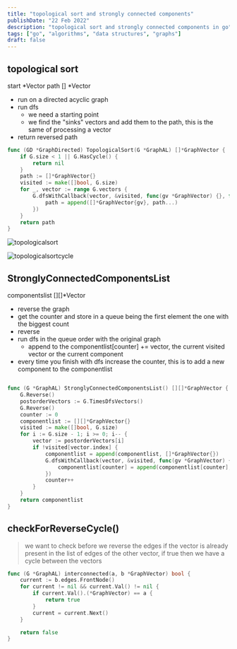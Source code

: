 ```yaml
---
title: "topological sort and strongly connected components"
publishDate: "22 Feb 2022"
description: "topological sort and strongly connected components in go"
tags: ["go", "algorithms", "data structures", "graphs"]
draft: false
---
```




## topological sort

start *Vector
path [] *Vector
- run on a directed acyclic graph
- run dfs
	- we need a starting point
	- we find the "sinks" vectors and add them to the path, this is the same of processing a vector
- return reversed path

```go
func (GD *GraphDirected) TopologicalSort(G *GraphAL) []*GraphVector {
	if G.size < 1 || G.HasCycle() {
		return nil
	}
	path := []*GraphVector{}
	visited := make([]bool, G.size)
	for _, vector := range G.vectors {
		G.dfsWithCallback(vector, &visited, func(gv *GraphVector) {}, func(gv *GraphVector) {
			path = append([]*GraphVector{gv}, path...)
		})
	}
	return path
}

```

![topologicalsort](//images.ctfassets.net/tt922ph7a4na/iMOUA3gEN06FBBjamG4RA/21cf5a13692e491ce784ec10ee362c0f/topologicalsort.jpg)

![topologicalsortcycle](//images.ctfassets.net/tt922ph7a4na/3nnDKJuD9aHxJgyZNLXVdt/cd2e635c5e56406fed53a4008ae011ae/topologicalsortcycle.jpg)

## StronglyConnectedComponentsList
componentslist [][]*Vector

- reverse the graph
- get the counter and store in a queue being the first element the one with the biggest count
- reverse
- run dfs in the queue order with the original graph
	- append to the componentlist[counter] += vector, the current visited vector or the current component
- every time you finish with dfs increase the counter, this is to add a new component to the componentlist

```go

func (G *GraphAL) StronglyConnectedComponentsList() [][]*GraphVector {
	G.Reverse()
	postorderVectors := G.TimesDfsVectors()
	G.Reverse()
	counter := 0
	componentlist := [][]*GraphVector{}
	visited := make([]bool, G.size)
	for i := G.size - 1; i >= 0; i-- {
		vector := postorderVectors[i]
		if !visited[vector.index] {
			componentlist = append(componentlist, []*GraphVector{})
			G.dfsWithCallback(vector, &visited, func(gv *GraphVector) {}, func(gv *GraphVector) {
				componentlist[counter] = append(componentlist[counter], gv)
			})
			counter++
		}
	}
	return componentlist
}

```

## checkForReverseCycle()

> we want to check before we reverse the edges if the vector is already present in the list of edges of the other vector, if true then we have a cycle between the vectors

```go
func (G *GraphAL) interconnected(a, b *GraphVector) bool {
	current := b.edges.FrontNode()
	for current != nil && current.Val() != nil {
		if current.Val().(*GraphVector) == a {
			return true
		}
		current = current.Next()
	}

	return false
}
```
